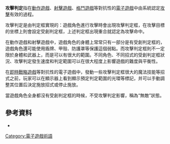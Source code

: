 {{NoteTA
| G1 = Games
}}

'''攻擊判定'''指在[[動作遊戲|動作遊戲]]、[[射擊遊戲|射擊遊戲]]、[[格鬥遊戲|格鬥遊戲]]等對抗性的[[電子遊戲|電子遊戲]]中由系統認定[[攻擊|攻擊]]有效的過程。

攻擊判定是由判定框實現的：遊戲角色進行攻擊時會出現攻擊判定框，在攻擊目標的坐標上則會設定受創判定框，上述判定框出現重合就認定為攻擊命中。

在動作遊戲和射擊遊戲中，遊戲角色的身體上常常只有一部分是有受創判定框的，遊戲角色還可能使用盾牌、甲殼、防護罩等保護這個弱點。而攻擊判定框則不一定限於身體和武器上，而是可以有很大的範圍。不同角色、不同招式的受創判定框狀況、攻擊判定發生速度和判定範圍可以在很大程度上影響遊戲的難度與平衡性。

在[[即時戰略遊戲|即時戰略遊戲]]等對抗性的電子遊戲中，發動一些攻擊判定框很大的魔法技能等招式之前，玩家可以在顯示器上看到顯示預定判定範圍的光環等標記，并可以手動調整其位置后決定施放招式或停止施放。

當遊戲角色全身都沒有受創判定框的時候，不受攻擊判定影響，稱為“無敵”狀態。

== 參考資料 ==

* {{cite book|author= 加藤政树|title= 《Unity游戏设计与实现》|accessdate= 2015-11-06|publisher= [[人民邮电出版社|人民邮电出版社]]|date= 2015年2月|isbn= 978-7-1153-8424-9|chapter= 1.7.2 武士的攻擊判定|chapterurl= https://book.douban.com/reading/34141754/|archive-date= 2015-11-19|archive-url= https://web.archive.org/web/20151119065336/https://book.douban.com/reading/34141754/|dead-url= no}}

{{電子遊戲術語}}

[[Category:電子遊戲術語|Category:電子遊戲術語]]

{{videogame-gameplay-stub}}